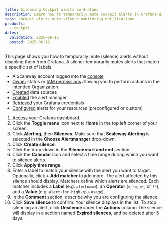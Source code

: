 ```yaml
---
title: Silencing Cockpit alerts in Grafana
description: Learn how to temporarily mute Cockpit alerts in Grafana using silences without disabling them.
tags: cockpit alerts mute silence monitoring notifications
products:
  - cockpit
dates:
  validation: 2025-06-16
  posted: 2025-06-16
---
```




This page shows you how to temporarily mute (silence) alerts without disabling them from Grafana. A silence temporarily mutes alerts that match a specific set of labels.

<Requirements />

- A Scaleway account logged into the [console](https://console.scaleway.com)
- [Owner](/iam/concepts/#owner) status or [IAM permissions](/iam/concepts/#permission) allowing you to perform actions in the intended Organization
- [Created](/cockpit/how-to/create-external-data-sources/) data sources
- [Enabled](/cockpit/how-to/enable-alert-manager/) the alert manager
- [Retrieved](/cockpit/how-to/retrieve-grafana-credentials/) your Grafana credentials
- [Configured](/cockpit/how-to/configure-alerts-for-scw-resources/) alerts for your resources (preconfigured or custom)


1. [Access](/cockpit/how-to/access-grafana-and-managed-dashboards/) your Grafana dashboard.
2. Click the **Toggle menu** icon next to **Home** in the top left corner of your screen.
3. Click **Alerting**, then **Silences**. Make sure that **Scaleway Alerting** is selected in the **Choose Alertmanager** drop-down.
4. Click **Create silence**.
5. Click the drop-down in the **Silence start and end** section.
6. Click the **Calendar** icon and select a time range during which you want to silence alerts.
7. Click **Apply time range**.
8. Enter a label to match your silence with the alert you want to target. Optionally, click **+ Add matcher** to add more. The alert affected by this silence should display.
    <Message type="tip">
     Matchers define which alerts are silenced. Each matcher includes a **Label** (e.g. `alertname`), an **Operator** (`=`, `!=`, `=~`, or `!~`), and a **Value** (e.g. `alert-for-high-cpu-usage`).
    </Message>
    <Lightbox image={image} alt="Silence configuration for the high CPU usage Grafana alert. The time range of the silence is of a week starting from June 16th" />
9. In the **Comment** section, describe why you are configuring the silence.
10. Click **Save silence** to confirm. Your silence displays in the list.
    <Message type="tip">
     To stop silencing an alert, click **Unsilence** under the **Actions** column
     <Lightbox image={image2} alt="Grafana Silences page with an active silence and the Unsilence button highlighted." />
     The silence will display in a section named **Expired silences**, and be deleted after 5 days.
    </Message>
